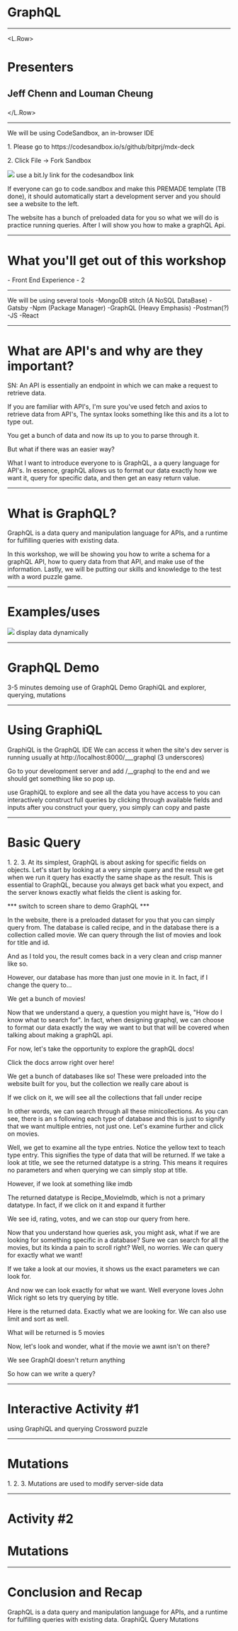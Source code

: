 

# GraphQL

---

<L.Row>

# Presenters
## Jeff Chenn and Louman Cheung
### 

</L.Row>

---

<p>We will be using CodeSandbox, an in-browser IDE</p>
<p>1. Please go to https://codesandbox.io/s/github/bitprj/mdx-deck</p>
<p>2. Click File -> Fork Sandbox</p>


<img src={codesandbox} />

<Notes>
use a bit.ly link for the codesandbox link

If everyone can go to code.sandbox and make this PREMADE template (TB done), it should automatically start a development server and you should see a website to the left. 

The website has a bunch of preloaded data for you so what we will do is practice running queries. After I will show you how to make a graphQL Api. 
</Notes>

---

# What you'll get out of this workshop
<Steps>
- Front End Experience
- 2
</Steps>

---

We will be using several tools
<Steps>
-MongoDB stitch (A NoSQL DataBase)
-Gatsby
-Npm (Package Manager)
-GraphQL (Heavy Emphasis)
-Postman(?)
-JS
-React
</Steps>

---

# What are API's and why are they important? 

<Notes>
SN: An API is essentially an endpoint in which we can make a request to retrieve data. 

If you are familiar with API's, I'm sure you've used fetch and axios to retrieve data from API's, The syntax looks something like this and its a lot to type out. 

You get a bunch of data and now its up to you to parse through it.

But what if there was an easier way? 

What I want to introduce everyone to is GraphQL, a a query language for API's. In essence, graphQL allows us to format our data exactly how we want it, query for specific data, and then get an easy return value. 
</Notes>

---

# What is GraphQL?
GraphQL is a data query 
and manipulation language for APIs, 
and a runtime for fulfilling queries 
with existing data.

<Notes>
In this workshop, we will be showing you how to write a schema for a graphQL API, how to query data from that API, and make use of the information. Lastly, we will be putting our skills and knowledge to the test with a word puzzle game. 
</Notes>

---

# Examples/uses

<img src={graphql} />

<Notes>
display data dynamically
</Notes>

---

# GraphQL Demo

<Notes>
3-5 minutes demoing use of GraphQL
Demo GraphiQL and explorer, querying, mutations
</Notes>

---

# Using GraphiQL
GraphiQL is the GraphQL IDE
We can access it when the site's dev server is running
usually at http://localhost:8000/___graphql (3 underscores)

<Notes>
Go to your development server and add /__graphql to the end and we should get something like so pop up. 

use GraphiQL to explore and see all the data you have access to
you can interactively construct full queries by clicking through
available fields and inputs
after you construct your query, you simply can copy and paste
</Notes>

---

# Basic Query

<Steps>
1. 
2.
3. 
</Steps>

<Notes>
At its simplest, GraphQL is about asking for specific fields on 
objects. Let's start by looking at a very simple query and 
the result we get when we run it
query has exactly the same shape as the result. 
This is essential to GraphQL, because you always get back what 
you expect, and the server knows exactly what fields the client 
is asking for.

*** switch to screen share to demo GraphQL ***

In the website, there is a preloaded dataset for you that you can simply query from. The database is called recipe, and in the database there is a collection called movie. We can query through the list of movies and look for title and id.

And as I told you, the result comes back in a very clean and crisp manner like so. 

However, our database has more than just one movie in it. In fact, if I change the query to...

We get a bunch of movies! 

Now that we understand a query, a question you might have is, "How do I know what to search for". In fact, when designing graphql, we can choose to format our data exactly the way we want to but that will be covered when talking about making a graphQL api. 

For now, let's take the opportunity to explore the graphQL docs! 

Click the docs arrow right over here! 

We get a bunch of databases like so! These were preloaded into the website built for you, but the collection we really care about is 

If we click on it, we will see all the collections that fall under recipe 

In other words, we can search through all these minicollections. As you can see, there is an s following each type of database and this is just to signify that we want multiple entries, not just one. Let's examine further and click on movies. 

Well, we get to examine all the type entries. Notice the yellow text to teach type entry. This signifies the type of data that will be returned. If we take a look at title, we see the returned datatype is a string. This means it requires no parameters and when querying we can simply stop at title.

However, if we look at something like imdb 

The returned datatype is Recipe_MovieImdb, which is not a primary datatype. In fact, if we click on it and expand it further 

We see id, rating, votes, and we can stop our query from here. 

Now that you understand how queries ask, you might ask, what if we are looking for something specific in a database? Sure we can search for all the movies, but its kinda a pain to scroll right? Well, no worries. We can  query for exactly what we want! 

If we take a look at our movies, it shows us the exact parameters we can look for. 

And now we can look exactly for what we want. Well everyone loves John Wick right so lets try querying by title. 

Here is the returned data. Exactly what we are looking for. We can also use limit and sort as well.

What will be returned is 5 movies 

Now, let's look and wonder, what if the movie we awnt isn't on there? 

We see GraphQl doesn't return anything

So how can we write a query? 

</Notes>

---

# Interactive Activity #1
using GraphiQL and querying
Crossword puzzle

---

# Mutations

<Steps>
1.
2.
3.
</Steps>

<Notes>
Mutations are used to modify server-side data
</Notes>

---

# Activity #2
# Mutations

---

# Conclusion and Recap
GraphQL is a data query and manipulation language for APIs, and a runtime for fulfilling queries with existing data.
GraphiQL
Query
Mutations
